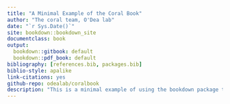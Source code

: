 ```yaml
--- 
title: "A Minimal Example of the Coral Book"
author: "The coral team, O'Dea lab"
date: "`r Sys.Date()`"
site: bookdown::bookdown_site
documentclass: book
output:
  bookdown::gitbook: default
  bookdown::pdf_book: default
bibliography: [references.bib, packages.bib]
biblio-style: apalike
link-citations: yes
github-repo: odealab/coralbook
description: "This is a minimal example of using the bookdown package to write a book. The output format for this example is bookdown::gitbook. This book focuses on reef corals in Bocas del Toro, Panama."
---
```

